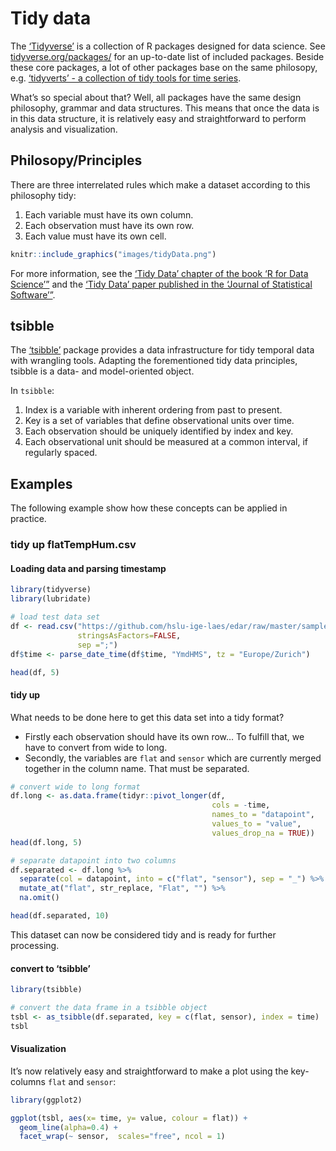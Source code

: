 # Tidy data
The ['Tidyverse'](https://www.tidyverse.org/){target="_blank"} is a collection of R packages designed for data science. See [tidyverse.org/packages/](https://www.tidyverse.org/packages/){target="_blank"} for an up-to-date list of included packages. Beside these core packages, a lot of other packages base on the same philosopy, e.g. ['tidyverts' - a collection of tidy tools for time series](https://tidyverts.org/){target="_blank"}.

What's so special about that? Well, all packages have the same design philosophy, grammar and data structures. This means that once the data is in this data structure, it is relatively easy and straightforward to perform analysis and visualization.

## Philosopy/Principles
There are three interrelated rules which make a dataset according to this philosophy tidy:

1. Each variable must have its own column.
1. Each observation must have its own row.
1. Each value must have its own cell.

```r
knitr::include_graphics("images/tidyData.png")
```

For more information, see the ['Tidy Data' chapter of the book 'R for Data Science'"](https://r4ds.had.co.nz/tidy-data.html){target="_blank"} and the ['Tidy Data' paper published in the 'Journal of Statistical Software'"](http://www.jstatsoft.org/v59/i10/paper){target="_blank"}.

## tsibble
The ['tsibble'](https://tsibble.tidyverts.org/){target="_blank"} package provides a data infrastructure for tidy temporal data with wrangling tools. Adapting the forementioned tidy data principles, tsibble is a data- and model-oriented object.

In `tsibble`:

1. Index is a variable with inherent ordering from past to present.
1. Key is a set of variables that define observational units over time.
1. Each observation should be uniquely identified by index and key.
1. Each observational unit should be measured at a common interval, if regularly spaced.


## Examples
The following example show how these concepts can be applied in practice.

### tidy up flatTempHum.csv
#### Loading data and parsing timestamp
```r
library(tidyverse)
library(lubridate)

# load test data set
df <- read.csv("https://github.com/hslu-ige-laes/edar/raw/master/sampleData/flatTempHum.csv",
               stringsAsFactors=FALSE,
               sep =";")
df$time <- parse_date_time(df$time, "YmdHMS", tz = "Europe/Zurich")

head(df, 5)
```

#### tidy up
What needs to be done here to get this data set into a tidy format?

- Firstly each observation should have its own row... To fulfill that, we have to convert from wide to long.
- Secondly, the variables are `flat` and `sensor` which are currently merged together in the column name. That must be separated.

```r
# convert wide to long format
df.long <- as.data.frame(tidyr::pivot_longer(df,
                                             cols = -time,
                                             names_to = "datapoint",
                                             values_to = "value",
                                             values_drop_na = TRUE))
head(df.long, 5)

# separate datapoint into two columns
df.separated <- df.long %>% 
  separate(col = datapoint, into = c("flat", "sensor"), sep = "_") %>% 
  mutate_at("flat", str_replace, "Flat", "") %>% 
  na.omit()

head(df.separated, 10)
```

This dataset can now be considered tidy and is ready for further processing.

#### convert to 'tsibble'
```r
library(tsibble)

# convert the data frame in a tsibble object
tsbl <- as_tsibble(df.separated, key = c(flat, sensor), index = time)
tsbl
```

#### Visualization
It's now relatively easy and straightforward to make a plot using the key-columns `flat` and `sensor`:

```r
library(ggplot2)

ggplot(tsbl, aes(x= time, y= value, colour = flat)) +
  geom_line(alpha=0.4) +
  facet_wrap(~ sensor,  scales="free", ncol = 1)
```

